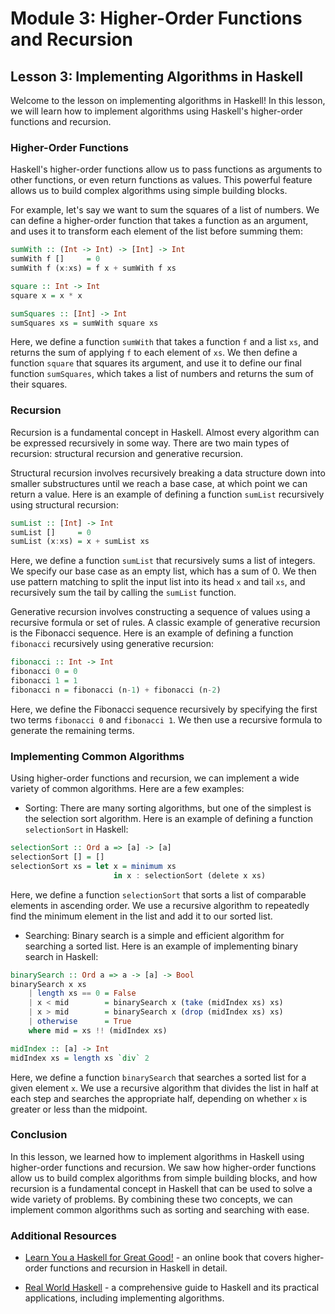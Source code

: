 # Module 3: Higher-Order Functions and Recursion

## Lesson 3: Implementing Algorithms in Haskell

Welcome to the lesson on implementing algorithms in Haskell! In this lesson, we will learn how to implement algorithms using Haskell's higher-order functions and recursion.

### Higher-Order Functions

Haskell's higher-order functions allow us to pass functions as arguments to other functions, or even return functions as values. This powerful feature allows us to build complex algorithms using simple building blocks.

For example, let's say we want to sum the squares of a list of numbers. We can define a higher-order function that takes a function as an argument, and uses it to transform each element of the list before summing them:

```haskell
sumWith :: (Int -> Int) -> [Int] -> Int
sumWith f []     = 0
sumWith f (x:xs) = f x + sumWith f xs

square :: Int -> Int
square x = x * x

sumSquares :: [Int] -> Int
sumSquares xs = sumWith square xs
```

Here, we define a function `sumWith` that takes a function `f` and a list `xs`, and returns the sum of applying `f` to each element of `xs`. We then define a function `square` that squares its argument, and use it to define our final function `sumSquares`, which takes a list of numbers and returns the sum of their squares.

### Recursion

Recursion is a fundamental concept in Haskell. Almost every algorithm can be expressed recursively in some way. There are two main types of recursion: structural recursion and generative recursion.

Structural recursion involves recursively breaking a data structure down into smaller substructures until we reach a base case, at which point we can return a value. Here is an example of defining a function `sumList` recursively using structural recursion:

```haskell
sumList :: [Int] -> Int
sumList []     = 0
sumList (x:xs) = x + sumList xs
```

Here, we define a function `sumList` that recursively sums a list of integers. We specify our base case as an empty list, which has a sum of 0. We then use pattern matching to split the input list into its head `x` and tail `xs`, and recursively sum the tail by calling the `sumList` function.

Generative recursion involves constructing a sequence of values using a recursive formula or set of rules. A classic example of generative recursion is the Fibonacci sequence. Here is an example of defining a function `fibonacci` recursively using generative recursion:

```haskell
fibonacci :: Int -> Int
fibonacci 0 = 0
fibonacci 1 = 1
fibonacci n = fibonacci (n-1) + fibonacci (n-2)
```

Here, we define the Fibonacci sequence recursively by specifying the first two terms `fibonacci 0` and `fibonacci 1`. We then use a recursive formula to generate the remaining terms.

### Implementing Common Algorithms

Using higher-order functions and recursion, we can implement a wide variety of common algorithms. Here are a few examples:

- Sorting: There are many sorting algorithms, but one of the simplest is the selection sort algorithm. Here is an example of defining a function `selectionSort` in Haskell:

```haskell
selectionSort :: Ord a => [a] -> [a]
selectionSort [] = []
selectionSort xs = let x = minimum xs
                       in x : selectionSort (delete x xs)
```

Here, we define a function `selectionSort` that sorts a list of comparable elements in ascending order. We use a recursive algorithm to repeatedly find the minimum element in the list and add it to our sorted list.

- Searching: Binary search is a simple and efficient algorithm for searching a sorted list. Here is an example of implementing binary search in Haskell:

```haskell
binarySearch :: Ord a => a -> [a] -> Bool
binarySearch x xs
    | length xs == 0 = False
    | x < mid        = binarySearch x (take (midIndex xs) xs)
    | x > mid        = binarySearch x (drop (midIndex xs) xs)
    | otherwise      = True
    where mid = xs !! (midIndex xs)

midIndex :: [a] -> Int
midIndex xs = length xs `div` 2
```

Here, we define a function `binarySearch` that searches a sorted list for a given element `x`. We use a recursive algorithm that divides the list in half at each step and searches the appropriate half, depending on whether `x` is greater or less than the midpoint.

### Conclusion

In this lesson, we learned how to implement algorithms in Haskell using higher-order functions and recursion. We saw how higher-order functions allow us to build complex algorithms from simple building blocks, and how recursion is a fundamental concept in Haskell that can be used to solve a wide variety of problems. By combining these two concepts, we can implement common algorithms such as sorting and searching with ease.

### Additional Resources

- [Learn You a Haskell for Great Good!](http://learnyouahaskell.com/higher-order-functions) - an online book that covers higher-order functions and recursion in Haskell in detail.

- [Real World Haskell](http://book.realworldhaskell.org/) - a comprehensive guide to Haskell and its practical applications, including implementing algorithms.
